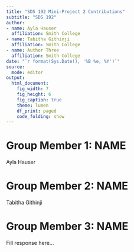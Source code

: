 ---
title: "SDS 192 Mini-Project 2 Contributions"
subtitle: "SDS 192"
author: 
- name: Ayla Hauser
  affiliation: Smith College
- name: Tabitha Githinji
  affiliation: Smith College
- name: Author Three
  affiliation: Smith College
date: "`r format(Sys.Date(), '%B %e, %Y')`"
source:
  mode: editor
output: 
  html_document:
    fig_width: 7
    fig_height: 6
    fig_caption: true
    theme: lumen
    df_print: paged
    code_folding: show
---


# Group Member 1: NAME
Ayla Hauser

# Group Member 2: NAME

Tabitha Githinji

# Group Member 3: NAME

Fill response here...

